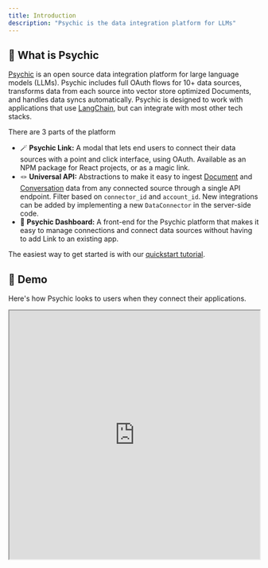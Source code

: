 ```yaml
---
title: Introduction
description: "Psychic is the data integration platform for LLMs"
---
```


## 🔮 What is Psychic
[Psychic](https://psychic.dev/) is an open source data integration platform for large language models (LLMs). 
Psychic includes full OAuth flows for 10+ data sources, transforms data from each source into vector store optimized Documents, and handles data syncs automatically.
Psychic is designed to work with applications that use [LangChain](https://python.langchain.com/en/latest/index.html), but can integrate with most other tech stacks.

There are 3 parts of the platform
* 🪄 **Psychic Link:** A modal that lets end users to connect their data sources with a point and click interface, using OAuth. Available as an NPM package for React projects, or as a magic link.
* 🪢 **Universal API:** Abstractions to make it easy to ingest [Document](/api-reference/endpoint/get-documents) and [Conversation]((/api-reference/endpoint/get-conversations)) data from any connected source through a single API endpoint. Filter based on `connector_id` and `account_id`. New integrations can be added by implementing a new `DataConnector` in the server-side code.
* 🎩 **Psychic Dashboard:** A front-end for the Psychic platform that makes it easy to manage connections and connect data sources without having to add Link to an existing app.

The easiest way to get started is with our [quickstart tutorial](/quickstart).

## 🎥 Demo
Here's how Psychic looks to users when they connect their applications.
<iframe width="100%" height="500" src="https://github.com/psychicapi/docs/assets/14931371/22c7dd7f-efe0-4b0a-9a64-e8e1b171b1c9" />

## 🔌 Integrations
Psychic integrates with both LangChain and LlamaIndex.

Psychic currently supports the following connectors:
* Notion
* Confluence
* Zendesk Help Center
* Google Drive (PDFs and documents)
* Slack
* Web scraping (alpha)
* Dropbox (alpha)
* Intercom (alpha)
* Hubspot (alpha)
* Salesforce (alpha)
* Readme.io (alpha)

If you don't see one you want, feel free to request one in our [Slack](https://join.slack.com/t/psychicapi/shared_invite/zt-1ty1wz6w0-8jkmdvBpM5kj_Fh30EiCcg) or [put up a PR](https://github.com/psychic-api/psychic) to add it yourself.

## 🚧 Roadmap
* 
* Webhook support to notify when source documents/conversations have been updated
* Support for write scopes for each connector, in addition to read scopes

<Note>Psychic used to be called Sidekick, so if you see any reference to Sidekick in the Docs or libraries, just know it's the same product!</Note>